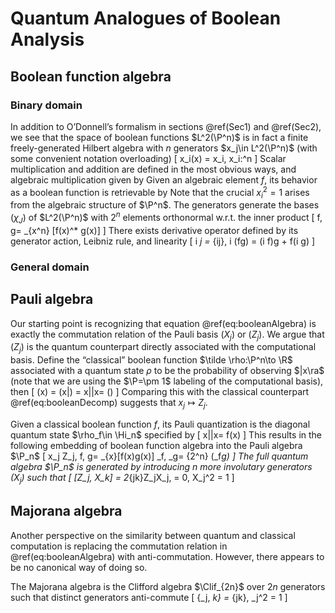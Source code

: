 # Quantum Analogues of Boolean Analysis 
## Boolean function algebra 
### Binary domain {-}
In addition to O'Donnell's formalism in sections \@ref(Sec1) and \@ref(Sec2), 
we see that the space of boolean functions $L^2(\P^n)$ 
is in fact a finite freely-generated Hilbert algebra with $n$ generators $x_j\in L^2(\P^n)$ 
(with some convenient notation overloading) 
\[ 
    x_i(x) = x_i, \quad x_i:\P^n\to \C
\] 
Scalar multiplication and addition are defined in the most obvious ways, 
and algebraic multiplication given by 
\begin{equation}
    [x_i, x_j] = 0, \quad x_i^2 = 1
    (\#eq:booleanAlgebra)
\end{equation}
Given an algebraic element $f$, its behavior as a boolean function is retrievable by 
\begin{equation}
    f(x) = 2^n\la f, I_x\ra = \sum_y f(y) \prod \df{1+x_jy_j}{2}
    (\#eq:booleanDecomp)
\end{equation}
Note that the crucial $x_i^2=1$ arises from the algebraic structure of $\P^n$. 
The generators generate the bases $(\chi_J)$ of $L^2(\P^n)$ 
with $2^n$ elements orthonormal w.r.t. the inner product 
\[ 
    \la f, g\ra = \Exp_{\mbf x\sim \P^n} [f(\mbf x)^* g(\mbf x)]
\] 
There exists derivative operator defined by its generator action, 
Leibniz rule, and linearity 
\[ 
    \pd i \chi_j = \delta_{ij}, \quad \pd i (fg) = (\pd i f)g + f(\pd i g)
\] 

### General domain {-}


## Pauli algebra 
Our starting point is recognizing that equation \@ref(eq:booleanAlgebra) is 
exactly the commutation relation of the Pauli basis $(X_j)$ or $(Z_j)$. 
We argue that $(Z_j)$ is the quantum counterpart directly associated with the computational 
basis. Define the "classical" boolean function $\tilde \rho:\P^n\to \R$ 
associated with a quantum state $\rho$ to be the probability of observing $|x\ra$ 
(note that we are using the $\P=\pm 1$ labeling of the computational basis), then 
\[ 
    \tilde \rho(x) = \Pr(x|\rho) = \la x|\rho|x\ra = \tr\left(\rho \prod \df{1+x_j Z_j}{2}\right)
\] 
Comparing this with the classical counterpart \@ref(eq:booleanDecomp) suggests that 
$x_j\mapsto Z_j$. 

:::{.definition name="Pauli quantization of boolean function"}
Given a classical boolean function $f$, its Pauli quantization is the 
diagonal quantum state $\rho_f\in \Hi_n$ specified by 
\[ 
    \la x|\rho|x\ra = f(x)
\] 
This results in the following embedding of boolean function algebra into 
the Pauli algebra $\P_n$ 
\[ 
    x_j \mapsto Z_j, \quad \la f, g\ra = \Exp_{\mbf x}[f(\mbf x)g(\mbf x)] \mapsto 
    \la \rho_f, \rho_g\ra = \df 1 {2^n} \tr(\rho_f\rho_g)
\] 
The full quantum algebra $\P_n$ is generated by introducing $n$ more 
involutary generators $(X_j)$ such that 
\[ 
    [Z_j, X_k] = 2\delta_{jk}Z_jX_j, \quad [X_j, X_k] = 0, \quad X_j^2 = 1
\] 
:::

## Majorana algebra 
Another perspective on the similarity between quantum and classical computation is 
replacing the commutation relation in \@ref(eq:booleanAlgebra) with anti-commutation. 
However, there appears to be no canonical way of doing so. 

:::{.definition name="Majorana algebra"}
The Majorana algebra is the Clifford algebra $\Clif_{2n}$ over $2n$ generators such that 
distinct generators anti-commute 
\[
    \{\gamma_j, \gamma_k\} = \delta_{jk}, \quad \gamma_j^2 = 1
\] 
:::